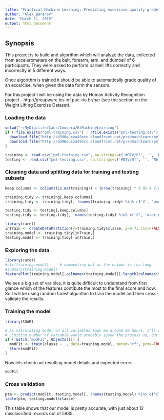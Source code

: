 ```yaml
---
title: "Practical Machine Learning: Predicting excercise quality grade"
author: "Alex Baranov"
date: "March 11, 2015"
output: html_document
---
```


Synopsis
--------
This project is to build and algorithm which will analyze the data, collected from accelerometers on the belt, forearm, arm, and dumbell of 6 participants. They were asked to perform barbell lifts correctly and incorrectly in 5 different ways.

Once algorithm is trained it should be able to automatically grade quality of an excercise, when given the data form the sensors.

For this project I will be using the data by Human Activity Recognition project - http://groupware.les.inf.puc-rio.br/har (see the section on the Weight Lifting Exercise Dataset).  

### Loading the data
```r
setwd("~/MyDigilife/Labs/Cousera/R/MachineLearning")
if (!file.exists("pml-training.csv") | !file.exists("pml-testing.csv")) {
  download.file("http://d396qusza40orc.cloudfront.net/predmachlearn/pml-training.csv", "pml-training.csv")
  download.file("http://d396qusza40orc.cloudfront.net/predmachlearn/pml-testing.csv", "pml-testing.csv")
}

training <- read.csv("pml-training.csv", na.strings=c('#DIV/0!', '', 'NA'))
testing <- read.csv("pml-testing.csv", na.strings=c('#DIV/0!', '', 'NA'))
```

### Cleaning data and splitting data for training and testing subsets 
```r
keep.columns <- colSums(is.na(training)) < (nrow(training) * 0.9) # finding columns where NA values count is less than 90% of total row count. 

training.tidy <- training[,keep.columns]
training.tidy <- training.tidy[, !names(training.tidy) %in% c('X', 'user_name', 'raw_timestamp_part_1', 'raw_timestamp_part_2', 'cvtd_timestamp', 'new_window', 'num_window')] # taking out colums which do not affect 'classe' in any way

testing.tidy <- testing[,keep.columns]
testing.tidy <- testing.tidy[, !names(testing.tidy) %in% c('X', 'user_name', 'raw_timestamp_part_1', 'raw_timestamp_part_2', 'cvtd_timestamp', 'new_window', 'num_window')] # taking out colums which do not affect 'classe' in any way

library(caret)
inTrain <- createDataPartition(y=training.tidy$classe, p=0.7, list=FALSE)
training.model <- training.tidy[inTrain,]
testing.model <- training.tidy[-inTrain,]
```

### Exploring the data
```r
library(caret)
#str(training.model)     # commenting out as the output is too long
#summary(training.model)
featurePlot(training.model[,colnames(training.model)[-length(colnames(training.model))]], y=training.model$classe, pch = 16, col=adjustcolor("black", alpha=0.5), cex=0.5, scales=list(x=list(relation="free"), y=list(relation="free")), layout = c(7,8), plot="box")
```
We see a big set of varibles, it is quite difficult to understand from first glance which of the features contibute the most to the final score and how. So I will be using random forest algorithm to train the model and then cross-validate the results.

### Training the model
```r
library(SOAR)

# As calculating model on all variables took me around 20 hours, I'll cache final model using SOAR package
# Limiting number of variable would probably speed the process up, but I've decide to go with full set.
if (!match('modFit', Objects())) {
  modFit <- train(classe ~ ., data=training.model, metod="rf", prox=TRUE)
  Store(modFit)
}
```

Now lets check out resulting model details and expected errors
```r
modFit
```

### Cross validation
```r

ptm <- predict(modFit, testing.model[, !names(testing.model) %in% c("classe")])
table(ptm, testing.model$classe)
```
This table shows that our model is pretty accurate, with just about 12 misclassified records out of 5885.

